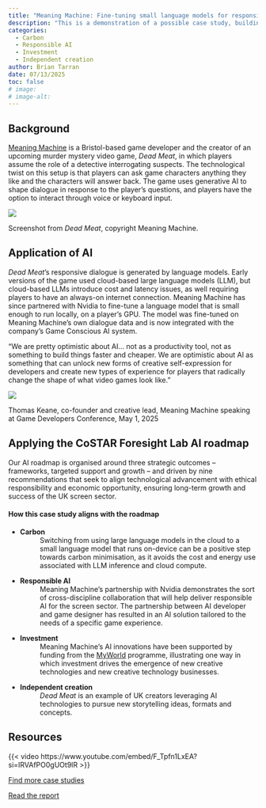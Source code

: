 ```yaml
---
title: "Meaning Machine: Fine-tuning small language models for responsive character dialogue"
description: "This is a demonstration of a possible case study, building off of the 'AI in the Screen Sector: Perspectives and Paths Forward' report. It focuses on one of the example projects mentioned briefly in the report." 
categories:
  - Carbon
  - Responsible AI
  - Investment
  - Independent creation
author: Brian Tarran
date: 07/13/2025
toc: false
# image:
# image-alt:
---
```


## Background
[Meaning Machine](https://www.meaningmachine.games/) is a Bristol-based game developer and the creator of an upcoming murder mystery video game, *Dead Meat*, in which players assume the role of a detective interrogating suspects. The technological twist on this setup is that players can ask game characters anything they like and the characters will answer back. The game uses generative AI to shape dialogue in response to the player’s questions, and players have the option to interact through voice or keyboard input.

:::{.column-page}
![](images/dead-meat-screenshot.jpg){fig-alt="Screenshot from Dead Meat. A mostly black-and-white image, with one of the game's suspect characters angrily waving their finger and balling their fist. On the right of the image, there is a transcript of the suspect's interrogation."}
:::

::: figure-caption
Screenshot from *Dead Meat*, copyright Meaning Machine.
:::

## Application of AI 
*Dead Meat*’s responsive dialogue is generated by language models. Early versions of the game used cloud-based large language models (LLM), but cloud-based LLMs introduce cost and latency issues, as well requiring players to have an always-on internet connection. Meaning Machine has since partnered with Nvidia to fine-tune a language model that is small enough to run locally, on a player’s GPU. The model was fine-tuned on Meaning Machine’s own dialogue data and is now integrated with the company’s Game Conscious AI system.

::: {.column-page}
::: {.pullquote-container}
::: {.grid .gap-6 .pb-3 .pt-4}
::: {.g-col-12 .g-col-sm-9}
::: {.pullquote}
“We are pretty optimistic about AI... not as a productivity tool, not as something to build things faster and cheaper. We are optimistic about AI as something that can unlock new forms of creative self-expression for developers and create new types of experience for players that radically change the shape of what video games look like.”
:::
:::
::: {.g-col-12 .g-col-sm-3}
![](images/headshot.PNG){fig-alt="Screengrab of Thomas Keane, Meaning Machine co-founder,speaking at Game Developers Conference"}

::: figure-caption
Thomas Keane, co-founder and creative lead, Meaning Machine speaking at Game Developers Conference, May 1, 2025
:::

:::
:::
:::
:::

## Applying the CoSTAR Foresight Lab AI roadmap
Our AI roadmap is organised around three strategic outcomes – frameworks, targeted support and growth – and driven by nine recommendations that seek to align technological advancement with ethical responsibility and economic opportunity, ensuring long-term growth and success of the UK screen sector.

#### How this case study aligns with the roadmap
- **Carbon**
: Switching from using large language models in the cloud to a small language model that runs on-device can be a positive step towards carbon minimisation, as it avoids the cost and energy use associated with LLM inference and cloud compute.
 
- **Responsible AI**
: Meaning Machine’s partnership with Nvidia demonstrates the sort of cross-discipline collaboration that will help deliver responsible AI for the screen sector. The partnership between AI developer and game designer has resulted in an AI solution tailored to the needs of a specific game experience.

- **Investment**
: Meaning Machine’s AI innovations have been supported by funding from the [MyWorld](https://www.myworld-creates.com/) programme, illustrating one way in which investment drives the emergence of new creative technologies and new creative technology businesses.

- **Independent creation**
: *Dead Meat* is an example of UK creators leveraging AI technologies to pursue new storytelling ideas, formats and concepts. 

## Resources

{{< video https://www.youtube.com/embed/F_Tpfn1LxEA?si=IRVAfPO0gUOt9lR >}}

::: {.grid .gap-3 .pb-3 .pt-4}
::: {.g-col-12 .g-col-sm-6}

[Find more case studies](/case-studies/index.qmd){.btn-action .btn .btn-lg .w-100 role="button"}

:::
::: {.g-col-12 .g-col-sm-6 .mb-2}

[Read the report](https://a.storyblok.com/f/313404/x/ac4c0235f7/ai-in-the-screen-sector.pdf){.btn-action .btn .btn-lg .w-100 role="button"}

::: 
::: 